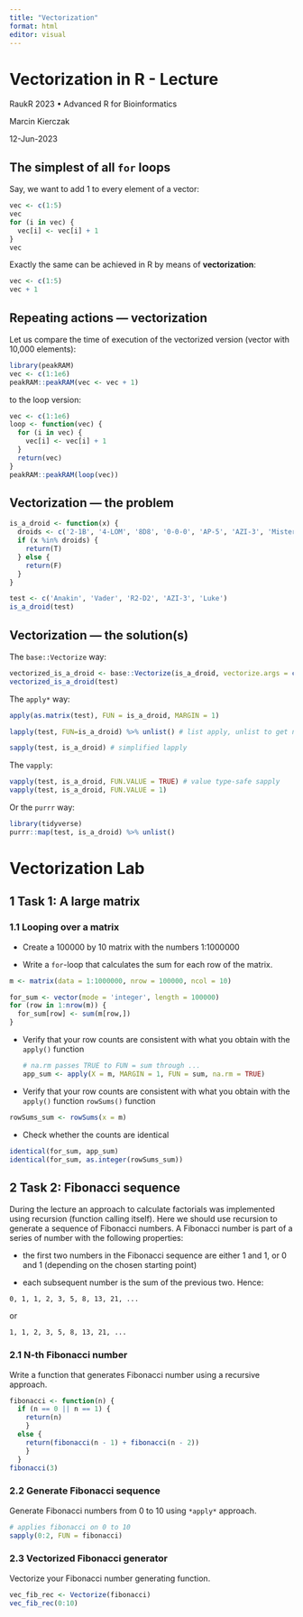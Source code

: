 ```yaml
---
title: "Vectorization"
format: html
editor: visual
---
```


# Vectorization in R - Lecture

RaukR 2023 • Advanced R for Bioinformatics

Marcin Kierczak

12-Jun-2023

## The simplest of all `for` loops

Say, we want to add 1 to every element of a vector:

```r
vec <- c(1:5)
vec
for (i in vec) {
  vec[i] <- vec[i] + 1
}
vec
```

Exactly the same can be achieved in R by means of **vectorization**:

```r
vec <- c(1:5)
vec + 1
```

## Repeating actions --- vectorization

Let us compare the time of execution of the vectorized version (vector with 10,000 elements):

```r
library(peakRAM)
vec <- c(1:1e6)
peakRAM::peakRAM(vec <- vec + 1)
```

to the loop version:

```r
vec <- c(1:1e6)
loop <- function(vec) {
  for (i in vec) {
    vec[i] <- vec[i] + 1
  }
  return(vec)
}
peakRAM::peakRAM(loop(vec))
```

## Vectorization --- the problem

```r
is_a_droid <- function(x) {
  droids <- c('2-1B', '4-LOM', '8D8', '0-0-0', 'AP-5', 'AZI-3', 'Mister Bones', 'BB-8', 'BB-9E', 'BD-1', 'BT-1', 'C1-10P', 'C-3PO', 'R2-D2')
  if (x %in% droids) {
    return(T)
  } else {
    return(F)
  }
}

test <- c('Anakin', 'Vader', 'R2-D2', 'AZI-3', 'Luke')
is_a_droid(test)
```

## Vectorization --- the solution(s)

The `base::Vectorize` way:

```r
vectorized_is_a_droid <- base::Vectorize(is_a_droid, vectorize.args = c('x'))
vectorized_is_a_droid(test)
```

The `apply*` way:

```r
apply(as.matrix(test), FUN = is_a_droid, MARGIN = 1)
```

```r
lapply(test, FUN=is_a_droid) %>% unlist() # list apply, unlist to get nicer output
```

```r
sapply(test, is_a_droid) # simplified lapply
```

The `vapply`:

```r
vapply(test, is_a_droid, FUN.VALUE = TRUE) # value type-safe sapply 
vapply(test, is_a_droid, FUN.VALUE = 1)
```

Or the `purrr` way:

```r
library(tidyverse)
purrr::map(test, is_a_droid) %>% unlist()
```

# **Vectorization Lab**

## **1 Task 1: A large matrix**

### **1.1 Looping over a matrix**

-   Create a 100000 by 10 matrix with the numbers 1:1000000

-   Write a `for`-loop that calculates the sum for each row of the matrix.

```r
m <- matrix(data = 1:1000000, nrow = 100000, ncol = 10)  

for_sum <- vector(mode = 'integer', length = 100000) 
for (row in 1:nrow(m)) {   
  for_sum[row] <- sum(m[row,]) 
}  

```

-   Verify that your row counts are consistent with what you obtain with the `apply()` function

    ```r
    # na.rm passes TRUE to FUN = sum through ... 
    app_sum <- apply(X = m, MARGIN = 1, FUN = sum, na.rm = TRUE)
    ```

-   Verify that your row counts are consistent with what you obtain with the `apply()` function `rowSums()` function

```r
rowSums_sum <- rowSums(x = m)
```

-   Check whether the counts are identical

```r
identical(for_sum, app_sum)  
identical(for_sum, as.integer(rowSums_sum))
```

## **2 Task 2: Fibonacci sequence**

During the lecture an approach to calculate factorials was implemented using recursion (function calling itself). Here we should use recursion to generate a sequence of Fibonacci numbers. A Fibonacci number is part of a series of number with the following properties:

-   the first two numbers in the Fibonacci sequence are either 1 and 1, or 0 and 1 (depending on the chosen starting point)

-   each subsequent number is the sum of the previous two. Hence:

`0, 1, 1, 2, 3, 5, 8, 13, 21, ...`

or

`1, 1, 2, 3, 5, 8, 13, 21, ...`

### **2.1 N-th Fibonacci number**

Write a function that generates Fibonacci number using a recursive approach.

```r
fibonacci <- function(n) {   
  if (n == 0 || n == 1) {     
    return(n)   
    }   
  else {     
    return(fibonacci(n - 1) + fibonacci(n - 2))   
    }    
  }   
fibonacci(3)
```

### **2.2 Generate Fibonacci sequence**

Generate Fibonacci numbers from 0 to 10 using `*apply*` approach.

```r
# applies fibonacci on 0 to 10 
sapply(0:2, FUN = fibonacci)
```

### **2.3 Vectorized Fibonacci generator**

Vectorize your Fibonacci number generating function.

```r
vec_fib_rec <- Vectorize(fibonacci) 
vec_fib_rec(0:10)
```

# 
